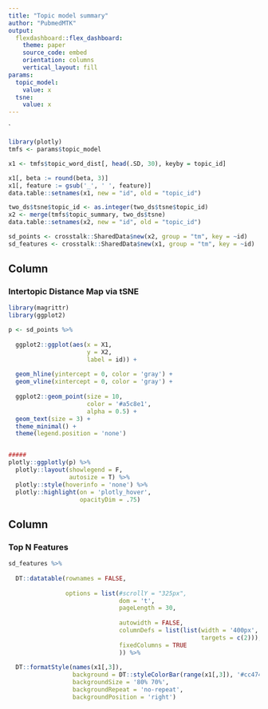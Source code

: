 ```yaml
---
title: "Topic model summary"
author: "PubmedMTK"
output:
  flexdashboard::flex_dashboard:
    theme: paper
    source_code: embed
    orientation: columns
    vertical_layout: fill
params:
  topic_model:
    value: x
  tsne:
    value: x
---
```

`


```r
library(plotly)
tmfs <- params$topic_model

x1 <- tmfs$topic_word_dist[, head(.SD, 30), keyby = topic_id] 

x1[, beta := round(beta, 3)]
x1[, feature := gsub('_', ' ', feature)]
data.table::setnames(x1, new = "id", old = "topic_id")

two_ds$tsne$topic_id <- as.integer(two_ds$tsne$topic_id)
x2 <- merge(tmfs$topic_summary, two_ds$tsne) 
data.table::setnames(x2, new = "id", old = "topic_id")

sd_points <- crosstalk::SharedData$new(x2, group = "tm", key = ~id)
sd_features <- crosstalk::SharedData$new(x1, group = "tm", key = ~id)
```




Column {data-width=550}
-------------------------------------

### Intertopic Distance Map via tSNE

```r
library(magrittr)
library(ggplot2)

p <- sd_points %>%
  
  ggplot2::ggplot(aes(x = X1, 
                      y = X2,
                      label = id)) + 
  
  geom_hline(yintercept = 0, color = 'gray') +
  geom_vline(xintercept = 0, color = 'gray') +
  
  ggplot2::geom_point(size = 10, 
                      color = '#a5c8e1',
                      alpha = 0.5) +
  geom_text(size = 3) +
  theme_minimal() +
  theme(legend.position = 'none') 


#####
plotly::ggplotly(p) %>% 
  plotly::layout(showlegend = F,
                 autosize = T) %>%
  plotly::style(hoverinfo = 'none') %>%
  plotly::highlight(on = 'plotly_hover',
                    opacityDim = .75)
```





Column {data-width=450}
-------------------------------------
    
### Top N Features

```r
sd_features %>%
  
  DT::datatable(rownames = FALSE,
                             
                options = list(#scrollY = "325px",
                               dom = 't',
                               pageLength = 30,
                               
                               autowidth = FALSE,
                               columnDefs = list(list(width = '400px', 
                                                      targets = c(2))),
                               fixedColumns = TRUE
                               )) %>%
  
  DT::formatStyle(names(x1[,3]),
                  background = DT::styleColorBar(range(x1[,3]), '#cc474d'),
                  backgroundSize = '80% 70%',
                  backgroundRepeat = 'no-repeat',
                  backgroundPosition = 'right')
```    

